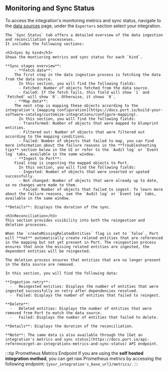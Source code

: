 ## Monitoring and Sync Status

To access the integration's monitoring metrics and sync status, navigate to the [data sources](https://app.getport.io/settings/data-sources) page, under the `Exporters` section select your integration.  

    The `Sync Status` tab offers a detailed overview of the data ingestion and reconciliation processeses.  
    It includes the following sections:  

    <h3>Sync by kind</h3>
    Shows the montioring metrics and sync status for each `kind`.  

    **Sync stages overview**:
        - **Fetch data**:  
        The first step in the data ingestion process is fetching the data from the data source.  
          In this section, you will find the following fields:
          - Fetched: Number of objects fetched from the data source.
          - Failed: If the fetch fails, this field will show `1` and `Fetched` will show `0`. Otherwise, it shows `0`.
        - **Map data**:  
        The next step is mapping these objects according to the integration's [mapping configuration](https://docs.port.io/build-your-software-catalog/customize-integrations/configure-mapping).  
          In this section, you will find the following fields:
          - Transformed: Number of objects that were mapped to blueprint entities.
          - Filtered out: Number of objects that were filtered out according to the mapping conditions.
          - Failed: Number of objects that failed to map, you can find more information about the failure reasons in the **Troubleshooting tips** section below in the UI or refer to the `Audit log` or `Event log` tabs, available in the same window.
        - **Ingest to Port**:  
        Final step is ingesting the mapped objects to Port.  
          In this section, you will find the following fields:
          - Ingested: Number of objects that were inserted or upated successfully.
          - Not changed: Number of objects that were already up to date, so no changes were made to them.
          - Failed: Number of objects that failed to ingest. To learn more about the failure reasons, see the `Audit log` or `Event log` tabs, available in the same window.
      
    **Details**: Displays the duration of the sync.  

    <h3>Reconciliation</h3>
    This section provides visibility into both the reingestion and deletion processes.  

    When the `createMissingRelatedEntities` flag is set to `false`, Port will **not** automatically create related entities that are referenced in the mapping but not yet present in Port. The reingestion process ensures that once the missing related entities are ingested, the dependent entities will be reingested.  

    The deletion process ensures that entities that are no longer present in the data source are removed.  
    
    In this section, you will find the following data:  

    **Ingestion retry**:  
      -   Reingested entities: Displays the number of entities that were ingested successfully on retry after dependencies resolved.  
      -  Failed: Displays the number of entities that failed to reingest. 

    **Delete**: 
      -   Deleted entities: Displays the number of entities that were removed from Port to match the data source.
      -   Failed: Displays the number of entities that failed to delete.  
    
    **Details**: Displays the duration of the reconciliation.

    **Note**: The same data is also available through the [Get an integration's metrics and sync status](https://docs.port.io/api-reference/get-an-integrations-metrics-and-sync-status) API endpoint.

:::tip Prometheus Metrics Endpoint
  If you are using the **self hosted integration method**, you can get raw Prometheus metrics by accessing the following endpoint: `{your_integration's_base_url}/metrics/`.
:::